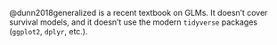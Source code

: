 @dunn2018generalized is a recent textbook on GLMs. It doesn't cover survival models, and it doesn't use the modern `tidyverse` packages (`ggplot2`, `dplyr`, etc.).
